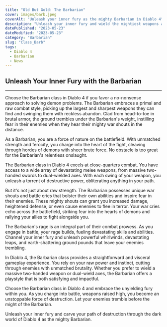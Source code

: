 ```yaml
---
title: "Old But Gold: The Barbarian"
cover: images/barb.jpeg
coverAlt: "Unleash your inner fury as the mighty Barbarian in Diablo 4"
description: "Unleash your inner fury and wield the mightiest weapons as the Barbarian in Diablo 4."
datePublished: "2023-05-23"
dateModified: "2023-05-23"
category: "Barbarian"
slug: "Class_Barb"
tags:
  - Diablo 4
  - Barbarian
  - News
---
```

## Unleash Your Inner Fury with the Barbarian
---
Choose the Barbarian class in Diablo 4 if you favor a no-nonsense approach to solving demon problems. The Barbarian embraces a primal and raw combat style, picking up the largest and sharpest weapons they can find and swinging them with reckless abandon. Clad from head-to-toe in brutal armor, the ground trembles under the Barbarian's weight, instilling fear in their enemies when they hear their mighty war shouts in the distance.

As a Barbarian, you are a force of nature on the battlefield. With unmatched strength and ferocity, you charge into the heart of the fight, cleaving through hordes of demons with sheer brute force. No obstacle is too great for the Barbarian's relentless onslaught.

The Barbarian class in Diablo 4 excels at close-quarters combat. You have access to a wide array of devastating melee weapons, from massive two-handed swords to dual-wielded axes. With each swing of your weapon, you unleash a torrent of destructive power, obliterating anything in your path.

But it's not just about raw strength. The Barbarian possesses unique war shouts and battle cries that bolster their own abilities and inspire fear in their enemies. These mighty shouts can grant you increased damage, heightened defense, or even cause enemies to flee in terror. Your war cries echo across the battlefield, striking fear into the hearts of demons and rallying your allies to fight alongside you.

The Barbarian's rage is an integral part of their combat prowess. As you engage in battle, your rage builds, fueling devastating skills and abilities. Channel your inner fury and unleash powerful whirlwinds, devastating leaps, and earth-shattering ground pounds that leave your enemies trembling.

In Diablo 4, the Barbarian class provides a straightforward and visceral gameplay experience. You rely on your raw power and instinct, cutting through enemies with unmatched brutality. Whether you prefer to wield a massive two-handed weapon or dual-wield axes, the Barbarian offers a playstyle that is both satisfying and impactful.

Choose the Barbarian class in Diablo 4 and embrace the unyielding fury within you. As you charge into battle, weapons raised high, you become an unstoppable force of destruction. Let your enemies tremble before the might of the Barbarian.

Unleash your inner fury and carve your path of destruction through the dark world of Diablo 4 as the mighty Barbarian.
